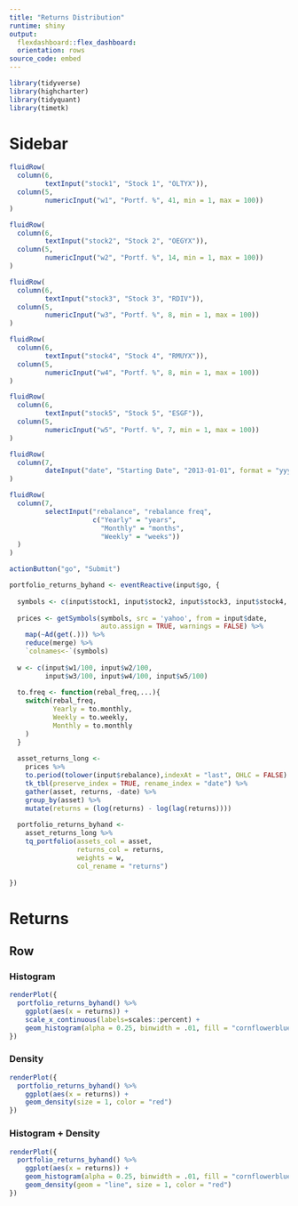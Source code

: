 ```yaml
---
title: "Returns Distribution"
runtime: shiny
output:
  flexdashboard::flex_dashboard:
  orientation: rows
source_code: embed
---
```

  
  
```r
library(tidyverse)
library(highcharter)
library(tidyquant)
library(timetk)

```

Sidebar {.sidebar}
=====================================
  
```r

fluidRow(
  column(6,
         textInput("stock1", "Stock 1", "OLTYX")),
  column(5,
         numericInput("w1", "Portf. %", 41, min = 1, max = 100))
)  

fluidRow(
  column(6,
         textInput("stock2", "Stock 2", "OEGYX")),
  column(5,
         numericInput("w2", "Portf. %", 14, min = 1, max = 100))
)

fluidRow(
  column(6,
         textInput("stock3", "Stock 3", "RDIV")),
  column(5,
         numericInput("w3", "Portf. %", 8, min = 1, max = 100))
)

fluidRow(
  column(6,
         textInput("stock4", "Stock 4", "RMUYX")),
  column(5,
         numericInput("w4", "Portf. %", 8, min = 1, max = 100))
)

fluidRow(
  column(6,
         textInput("stock5", "Stock 5", "ESGF")),
  column(5,
         numericInput("w5", "Portf. %", 7, min = 1, max = 100))
)

fluidRow(
  column(7,
         dateInput("date", "Starting Date", "2013-01-01", format = "yyyy-mm-dd"))
)

fluidRow(
  column(7,
         selectInput("rebalance", "rebalance freq",
                     c("Yearly" = "years",
                       "Monthly" = "months",
                       "Weekly" = "weeks"))
  )
)

actionButton("go", "Submit")

portfolio_returns_byhand <- eventReactive(input$go, {
  
  symbols <- c(input$stock1, input$stock2, input$stock3, input$stock4, input$stock5)
  
  prices <- getSymbols(symbols, src = 'yahoo', from = input$date, 
                       auto.assign = TRUE, warnings = FALSE) %>% 
    map(~Ad(get(.))) %>% 
    reduce(merge) %>%
    `colnames<-`(symbols)
  
  w <- c(input$w1/100, input$w2/100, 
         input$w3/100, input$w4/100, input$w5/100)
  
  to.freq <- function(rebal_freq,...){
    switch(rebal_freq,
           Yearly = to.monthly,
           Weekly = to.weekly,
           Monthly = to.monthly
    )
  }
  
  asset_returns_long <- 
    prices %>% 
    to.period(tolower(input$rebalance),indexAt = "last", OHLC = FALSE) %>% 
    tk_tbl(preserve_index = TRUE, rename_index = "date") %>%
    gather(asset, returns, -date) %>% 
    group_by(asset) %>%  
    mutate(returns = (log(returns) - log(lag(returns))))
  
  portfolio_returns_byhand <- 
    asset_returns_long %>% 
    tq_portfolio(assets_col = asset, 
                 returns_col = returns, 
                 weights = w,
                 col_rename = "returns")
  
})

```

Returns
=====================================  
  
  
  Row {.tabset .tabset-fade}
-------------------------------------
  
  
### Histogram
  
```r
renderPlot({
  portfolio_returns_byhand() %>% 
    ggplot(aes(x = returns)) + 
    scale_x_continuous(labels=scales::percent) +
    geom_histogram(alpha = 0.25, binwidth = .01, fill = "cornflowerblue")
})
```

### Density

```r
renderPlot({
  portfolio_returns_byhand() %>% 
    ggplot(aes(x = returns)) +
    geom_density(size = 1, color = "red") 
})
```


### Histogram + Density

```r
renderPlot({
  portfolio_returns_byhand() %>% 
    ggplot(aes(x = returns)) +
    geom_histogram(alpha = 0.25, binwidth = .01, fill = "cornflowerblue") +
    geom_density(geom = "line", size = 1, color = "red") 
})
```
